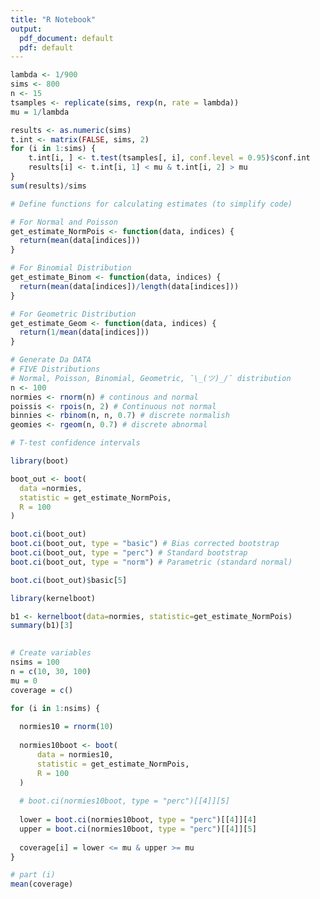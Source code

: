 ```yaml
---
title: "R Notebook"
output:
  pdf_document: default
  pdf: default
---
```


```r
lambda <- 1/900
sims <- 800
n <- 15
tsamples <- replicate(sims, rexp(n, rate = lambda))
mu = 1/lambda

results <- as.numeric(sims)
t.int <- matrix(FALSE, sims, 2)
for (i in 1:sims) {
    t.int[i, ] <- t.test(tsamples[, i], conf.level = 0.95)$conf.int
    results[i] <- t.int[i, 1] < mu & t.int[i, 2] > mu
}
sum(results)/sims
```

```r
# Define functions for calculating estimates (to simplify code)

# For Normal and Poisson
get_estimate_NormPois <- function(data, indices) {
  return(mean(data[indices]))
}

# For Binomial Distribution
get_estimate_Binom <- function(data, indices) {
  return(mean(data[indices])/length(data[indices]))
}

# For Geometric Distribution
get_estimate_Geom <- function(data, indices) {
  return(1/mean(data[indices]))
}
```

```r
# Generate Da DATA
# FIVE Distributions
# Normal, Poisson, Binomial, Geometric, ¯\_(ツ)_/¯ distribution
n <- 100
normies <- rnorm(n) # continous and normal
poissis <- rpois(n, 2) # Continuous not normal
binnies <- rbinom(n, n, 0.7) # discrete normalish
geomies <- rgeom(n, 0.7) # discrete abnormal
```

```r
# T-test confidence intervals
```

```r
library(boot)

boot_out <- boot(
  data =normies,
  statistic = get_estimate_NormPois,
  R = 100
)

boot.ci(boot_out)
boot.ci(boot_out, type = "basic") # Bias corrected bootstrap
boot.ci(boot_out, type = "perc") # Standard bootstrap 
boot.ci(boot_out, type = "norm") # Parametric (standard normal)
```
```r
boot.ci(boot_out)$basic[5]
```

```r
library(kernelboot)

b1 <- kernelboot(data=normies, statistic=get_estimate_NormPois)
summary(b1)[3]
  
```


```r
# Create variables
nsims = 100
n = c(10, 30, 100)
mu = 0
coverage = c()

for (i in 1:nsims) {
  
  normies10 = rnorm(10)
  
  normies10boot <- boot(
      data = normies10,
      statistic = get_estimate_NormPois,
      R = 100
  )
  
  # boot.ci(normies10boot, type = "perc")[[4]][5]
  
  lower = boot.ci(normies10boot, type = "perc")[[4]][4]
  upper = boot.ci(normies10boot, type = "perc")[[4]][5]
  
  coverage[i] = lower <= mu & upper >= mu
}

# part (i)
mean(coverage)
```

